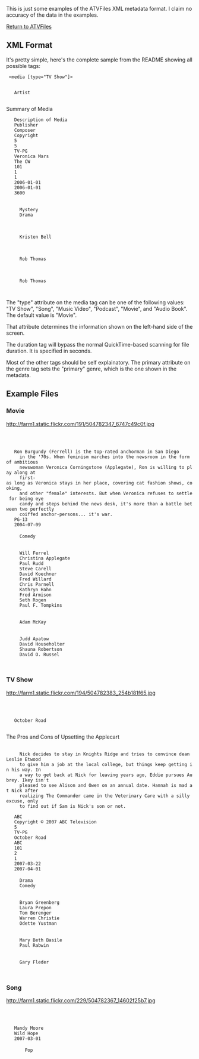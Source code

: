 This is just some examples of the ATVFiles XML metadata format.  I claim no accuracy of the data in the examples.

[[ATVFiles|Return to ATVFiles]]

== XML Format ==
It's pretty simple, here's the complete sample from the README showing all possible tags:

  <media [type="TV Show"]>
    <title>Title</title>
    <artist>Artist</artist>
    <summary>Summary of Media</summary>
    <description>Description of Media</description>
    <publisher>Publisher</publisher>
    <composer>Composer</composer>
    <copyright>Copyright</copyright>
    <userStarRating>5</userStarRating>
    <starRating>5</starRating>
    <rating>TV-PG</rating>
    <seriesName>Veronica Mars</seriesName>
    <broadcaster>The CW</broadcaster>
    <episodeNumber>101</episodeNumber>
    <season>1</season>
    <episode>1</episode>
    <published>2006-01-01</published>
    <acquired>2006-01-01</acquired>
    <duration>3600</duration>
  
    <genres>
      <genre primary="true">Mystery</genre>
      <genre>Drama</genre>
    </genres>
  
    <cast>
      <name>Kristen Bell</name>
    </cast>
  
    <producers>
      <name>Rob Thomas</name>
    </producers>
  
    <directors>
      <name>Rob Thomas</name>
    </directors>
  </media>

The "type" attribute on the media tag can be one of the following values: "TV Show", "Song", "Music Video", "Podcast", "Movie", and "Audio Book".  The default value is "Movie".

That attribute determines the information shown on the left-hand side of the screen.

The duration tag will bypass the normal QuickTime-based scanning for file duration.  It is specified in seconds.

Most of the other tags should be self explainatory.  The primary attribute on the genre tag sets the "primary" genre, which is the one shown in the metadata.

== Example Files ==
=== Movie ===
[http://www.flickr.com/photos/ericiii99/504782347/ http://farm1.static.flickr.com/191/504782347_6747c49c0f.jpg]

  <media type="Movie">
    <title>Anchorman</title>
    <description>Ron Burgundy (Ferrell) is the top-rated anchorman in San Diego
      in the '70s. When feminism marches into the newsroom in the form of ambitious
      newswoman Veronica Corningstone (Applegate), Ron is willing to play along at
      first-as long as Veronica stays in her place, covering cat fashion shows, cooking,
      and other "female" interests. But when Veronica refuses to settle for being eye
      candy and steps behind the news desk, it's more than a battle between two perfectly
      coiffed anchor-persons... it's war.</description>
    <rating>PG-13</rating>
    <published>2004-07-09</published>
    <genres>
      <genre primary="true">Comedy</genre>
    </genres>
    <cast>
      <name>Will Ferrel</name>
      <name>Christina Applegate</name>
      <name>Paul Rudd</name>
      <name>Steve Carell</name>
      <name>David Koechner</name>
      <name>Fred Willard</name>
      <name>Chris Parnell</name>
      <name>Kathryn Hahn</name>
      <name>Fred Armison</name>
      <name>Seth Rogen</name>
      <name>Paul F. Tompkins</name>
    </cast>
    <directors>
      <name>Adam McKay</name>
    </directors>
    <producers>
      <name>Judd Apatow</name>
      <name>David Householter</name>
      <name>Shauna Robertson</name>
      <name>David O. Russel</name>
    </producers>
  </media>

=== TV Show ===
[http://www.flickr.com/photos/ericiii99/504782383/ http://farm1.static.flickr.com/194/504782383_254b181f65.jpg]

  <media type="TV Show">
    <title>The Pros and Cons of Upsetting the Applecart</title>
    <artist>October Road</artist>
    <summary>The Pros and Cons of Upsetting the Applecart</summary>
    <description>
      Nick decides to stay in Knights Ridge and tries to convince dean Leslie Etwood
      to give him a job at the local college, but things keep getting in his way. In
      a way to get back at Nick for leaving years ago, Eddie pursues Aubrey. Ikey isn't
      pleased to see Alison and Owen on an annual date. Hannah is mad at Nick after
      realizing The Commander came in the Veterinary Care with a silly excuse, only
      to find out if Sam is Nick's son or not.
    </description>
    <publisher>ABC</publisher>
    <copyright>Copyright &copy; 2007 ABC Television</copyright>
    <starRating>5</starRating>
    <rating>TV-PG</rating>
    <seriesName>October Road</seriesName>
    <broadcaster>ABC</broadcaster>
    <episodeNumber>101</episodeNumber>
    <episode>2</episode>
    <season>1</season>
    <published>2007-03-22</published>
    <acquired>2007-04-01</acquired>
    <genres>
      <genre primary="true">Drama</genre>
      <genre>Comedy</genre>
    </genres>
    <cast>
      <name>Bryan Greenberg</name>
      <name>Laura Prepon</name>
      <name>Tom Berenger</name>
      <name>Warren Christie</name>
      <name>Odette Yustman</name>
    </cast>
    <producers>
      <name>Mary Beth Basile</name>
      <name>Paul Rabwin</name>
    </producers>
    <directors>
      <name>Gary Fleder</name>
    </directors>
  </media>

=== Song ===
[http://www.flickr.com/photos/ericiii99/504782367/ http://farm1.static.flickr.com/229/504782367_14602f25b7.jpg]

  <media type="Song">
  	<title>Extraordinary</title>
  	<artist>Mandy Moore</artist>
  	<album>Wild Hope</album>
  	<published>2007-03-01</published>
  	<genres>
  		<genre primary="true">Pop</genre>
  	</genres>
  </media>
